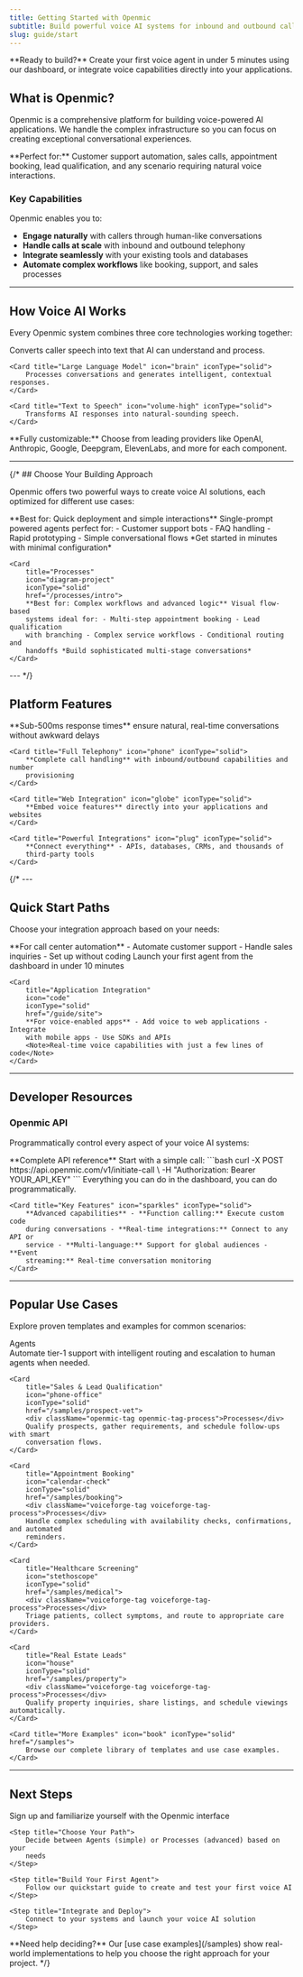 ```yaml
---
title: Getting Started with Openmic
subtitle: Build powerful voice AI systems for inbound and outbound calls in minutes
slug: guide/start
---
```


<Info>
	**Ready to build?** Create your first voice agent in under 5 minutes using
	our dashboard, or integrate voice capabilities directly into your
	applications.
</Info>

## What is Openmic?

Openmic is a comprehensive platform for building voice-powered AI applications. We handle the complex infrastructure so you can focus on creating exceptional conversational experiences.

<Note>
	**Perfect for:** Customer support automation, sales calls, appointment
	booking, lead qualification, and any scenario requiring natural voice
	interactions.
</Note>

### Key Capabilities

Openmic enables you to:

-   **Engage naturally** with callers through human-like conversations
-   **Handle calls at scale** with inbound and outbound telephony
-   **Integrate seamlessly** with your existing tools and databases
-   **Automate complex workflows** like booking, support, and sales processes

---

## How Voice AI Works

Every Openmic system combines three core technologies working together:

<CardGroup cols={3}>
	<Card title="Speech to Text" icon="microphone" iconType="solid">
		Converts caller speech into text that AI can understand and process.
	</Card>

	<Card title="Large Language Model" icon="brain" iconType="solid">
		Processes conversations and generates intelligent, contextual responses.
	</Card>

	<Card title="Text to Speech" icon="volume-high" iconType="solid">
		Transforms AI responses into natural-sounding speech.
	</Card>
</CardGroup>

<Tip>
	**Fully customizable:** Choose from leading providers like OpenAI,
	Anthropic, Google, Deepgram, ElevenLabs, and more for each component.
</Tip>

---

{/* ## Choose Your Building Approach

Openmic offers two powerful ways to create voice AI solutions, each optimized for different use cases:

<CardGroup cols={2}>
	<Card
		title="Agents"
		icon="robot"
		iconType="solid"
		href="/agents/custom-params">
		**Best for: Quick deployment and simple interactions** Single-prompt
		powered agents perfect for: - Customer support bots - FAQ handling -
		Rapid prototyping - Simple conversational flows *Get started in minutes
		with minimal configuration*
	</Card>

	<Card
		title="Processes"
		icon="diagram-project"
		iconType="solid"
		href="/processes/intro">
		**Best for: Complex workflows and advanced logic** Visual flow-based
		systems ideal for: - Multi-step appointment booking - Lead qualification
		with branching - Complex service workflows - Conditional routing and
		handoffs *Build sophisticated multi-stage conversations*
	</Card>
</CardGroup>

--- */}

## Platform Features

<CardGroup cols={2}>
	<Card title="Lightning Fast" icon="bolt" iconType="solid">
		**Sub-500ms response times** ensure natural, real-time conversations
		without awkward delays
	</Card>

	<Card title="Full Telephony" icon="phone" iconType="solid">
		**Complete call handling** with inbound/outbound capabilities and number
		provisioning
	</Card>

	<Card title="Web Integration" icon="globe" iconType="solid">
		**Embed voice features** directly into your applications and websites
	</Card>

	<Card title="Powerful Integrations" icon="plug" iconType="solid">
		**Connect everything** - APIs, databases, CRMs, and thousands of
		third-party tools
	</Card>
</CardGroup>

{/* ---

## Quick Start Paths

Choose your integration approach based on your needs:

<CardGroup cols={2}>
	<Card
		title="Telephony Integration"
		icon="phone"
		iconType="solid"
		href="/guide/telephony">
		**For call center automation** - Automate customer support - Handle
		sales inquiries - Set up without coding
		<Note>
			Launch your first agent from the dashboard in under 10 minutes
		</Note>
	</Card>

	<Card
		title="Application Integration"
		icon="code"
		iconType="solid"
		href="/guide/site">
		**For voice-enabled apps** - Add voice to web applications - Integrate
		with mobile apps - Use SDKs and APIs
		<Note>Real-time voice capabilities with just a few lines of code</Note>
	</Card>
</CardGroup>

---

## Developer Resources

### Openmic API

Programmatically control every aspect of your voice AI systems:

<CardGroup cols={2}>
	<Card
		title="API Documentation"
		icon="terminal"
		iconType="solid"
		href="/interface">
		**Complete API reference** Start with a simple call: ```bash curl -X
		POST https://api.openmic.com/v1/initiate-call \ -H "Authorization:
		Bearer YOUR_API_KEY" ``` Everything you can do in the dashboard, you can
		do programmatically.
	</Card>

	<Card title="Key Features" icon="sparkles" iconType="solid">
		**Advanced capabilities** - **Function calling:** Execute custom code
		during conversations - **Real-time integrations:** Connect to any API or
		service - **Multi-language:** Support for global audiences - **Event
		streaming:** Real-time conversation monitoring
	</Card>
</CardGroup>

---

## Popular Use Cases

Explore proven templates and examples for common scenarios:

<CardGroup cols={3}>
	<Card
		title="Customer Support"
		icon="headset"
		iconType="solid"
		href="/samples/assistance">
		<div className="openmic-tag openmic-tag-agent">Agents</div>
		Automate tier-1 support with intelligent routing and escalation to human
		agents when needed.
	</Card>

	<Card
		title="Sales & Lead Qualification"
		icon="phone-office"
		iconType="solid"
		href="/samples/prospect-vet">
		<div className="openmic-tag openmic-tag-process">Processes</div>
		Qualify prospects, gather requirements, and schedule follow-ups with smart
		conversation flows.
	</Card>

	<Card
		title="Appointment Booking"
		icon="calendar-check"
		iconType="solid"
		href="/samples/booking">
		<div className="voiceforge-tag voiceforge-tag-process">Processes</div>
		Handle complex scheduling with availability checks, confirmations, and automated
		reminders.
	</Card>

	<Card
		title="Healthcare Screening"
		icon="stethoscope"
		iconType="solid"
		href="/samples/medical">
		<div className="voiceforge-tag voiceforge-tag-process">Processes</div>
		Triage patients, collect symptoms, and route to appropriate care providers.
	</Card>

	<Card
		title="Real Estate Leads"
		icon="house"
		iconType="solid"
		href="/samples/property">
		<div className="voiceforge-tag voiceforge-tag-process">Processes</div>
		Qualify property inquiries, share listings, and schedule viewings automatically.
	</Card>

	<Card title="More Examples" icon="book" iconType="solid" href="/samples">
		Browse our complete library of templates and use case examples.
	</Card>
</CardGroup>

---

## Next Steps

<Steps>
	<Step title="Explore the Dashboard">
		Sign up and familiarize yourself with the Openmic interface
	</Step>

	<Step title="Choose Your Path">
		Decide between Agents (simple) or Processes (advanced) based on your
		needs
	</Step>

	<Step title="Build Your First Agent">
		Follow our quickstart guide to create and test your first voice AI
	</Step>

	<Step title="Integrate and Deploy">
		Connect to your systems and launch your voice AI solution
	</Step>
</Steps>

<Warning>
	**Need help deciding?** Our [use case examples](/samples) show real-world
	implementations to help you choose the right approach for your project.
</Warning> */}
